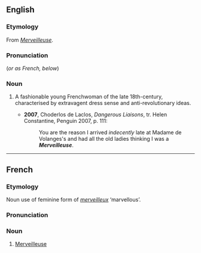 ==English==
===Etymology===
From {{F.}} ''[[#French|Merveilleuse]]''.

===Pronunciation===
{{IPA|/mɜːveɪˈjɜːz/}} (''or as French, below'')

===Noun===
{{en-noun}}

# {{historical}} A fashionable young Frenchwoman of the late 18th-century, characterised by extravagent dress sense and anti-revolutionary ideas.
#*'''2007''', Choderlos de Laclos, ''Dangerous Liaisons'', tr. Helen Constantine, Penguin 2007, p. 111:
#*:You are the reason I arrived ''indecently'' late at Madame de Volanges's and had all the old ladies thinking I was a '''''Merveilleuse'''''.

----

==French==
===Etymology===
Noun use of feminine form of ''[[merveilleux]]'' ‘marvellous’.

===Pronunciation===
{{IPA|/mɛʁvɛjøz/}}

===Noun===
{{fr-noun|f}}

# [[#English|Merveilleuse]]